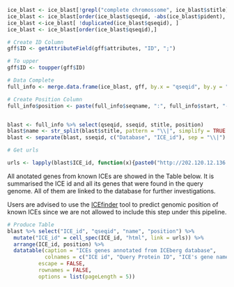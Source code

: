 ```r
ice_blast <- ice_blast[!grepl("complete chromossome", ice_blast$stitle),]
ice_blast <- ice_blast[order(ice_blast$qseqid, -abs(ice_blast$pident), -abs(ice_blast$bitscore) ), ]
ice_blast <-ice_blast[ !duplicated(ice_blast$qseqid), ]
ice_blast <- ice_blast[order(ice_blast$qseqid),]

# Create ID Column
gff$ID <- getAttributeField(gff$attributes, "ID", ";")

# To upper
gff$ID <- toupper(gff$ID)

# Data Complete
full_info <- merge.data.frame(ice_blast, gff, by.x = "qseqid", by.y = "ID")

# Create Position Column
full_info$position <- paste(full_info$seqname, ":", full_info$start, "-", full_info$end, sep = "")


blast <- full_info %>% select(qseqid, sseqid, stitle, position)
blast$name <- str_split(blast$stitle, pattern = "\\|", simplify = TRUE )[,6]
blast <- separate(blast, sseqid, c("Database", "ICE_id"), sep = "\\|")

# Get urls

urls <- lapply(blast$ICE_id, function(x){paste0("http://202.120.12.136:7913/ICEberg2/feature_page.php?ice_id=", x)})
```

All anotated genes from known ICEs are showed in the Table below. It is summarised the ICE id and all its genes that were found in the query genome. All of them are linked to the database for further investigations.

Users are advised to use the [ICEfinder](http://202.120.12.136:7913/ICEfinder/ICEfinder.html) tool to predict genomic position of known ICEs since we are not allowed to include this step under this pipeline.

```r
# Produce Table
blast %>% select("ICE_id", "qseqid", "name", "position") %>%
  mutate("ICE_id" = cell_spec(ICE_id, "html", link = urls)) %>%
  arrange(ICE_id, position) %>%
  datatable(caption = "ICEs genes annotated from ICEberg database",
            colnames = c("ICE id", "Query Protein ID", "ICE's gene names", "Query Protein Coordinates"),
          escape = FALSE,
          rownames = FALSE,
          options = list(pageLength = 5))
```